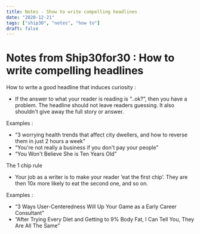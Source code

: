```yaml
---
title: Notes - Show to write compelling headlines
date: "2020-12-21"
tags: ["ship30", "notes", "how to"]
draft: false
---
```


# Notes from Ship30for30 : How to write compelling headlines 

How to write a good headline that induces curiosity :

- If the answer to what your reader is reading is “..ok?”, then you have a problem. The headline should not leave readers guessing. It also shouldn't give away the full story or answer.

Examples :

- “3 worrying health trends that affect city dwellers, and how to reverse them in just 2 hours a week”
- “You're not really a business if you don't pay your people”
- “You Won't Believe She is Ten Years Old”

The 1 chip rule

- Your job as a writer is to make your reader ‘eat the first chip’. They are then 10x more likely to eat the second one, and so on.

Examples :

- “3 Ways User-Centeredness Will Up Your Game as a Early Career Consultant”
- “After Trying Every Diet and Getting to 9% Body Fat, I Can Tell You, They Are All The Same”

